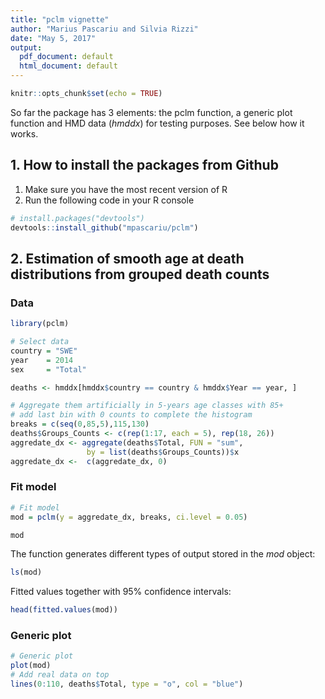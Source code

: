 ```yaml
---
title: "pclm vignette"
author: "Marius Pascariu and Silvia Rizzi"
date: "May 5, 2017"
output:
  pdf_document: default
  html_document: default
---
```


```r
knitr::opts_chunk$set(echo = TRUE)
```

So far the package has 3 elements: the pclm function, a generic plot function and HMD data ($hmddx$) for testing purposes. See below how it works.

## 1. How to install the packages from Github

1. Make sure you have the most recent version of R
2. Run the following code in your R console 

```r
# install.packages("devtools")
devtools::install_github("mpascariu/pclm")
```


## 2. Estimation of smooth age at death distributions from grouped death counts

### Data

```r
library(pclm)

# Select data
country = "SWE"
year    = 2014
sex     = "Total"

deaths <- hmddx[hmddx$country == country & hmddx$Year == year, ]

# Aggregate them artificially in 5-years age classes with 85+ 
# add last bin with 0 counts to complete the histogram
breaks = c(seq(0,85,5),115,130)
deaths$Groups_Counts <- c(rep(1:17, each = 5), rep(18, 26))
aggredate_dx <- aggregate(deaths$Total, FUN = "sum",
                 by = list(deaths$Groups_Counts))$x
aggredate_dx <-  c(aggredate_dx, 0)
```

### Fit model
```r
# Fit model
mod = pclm(y = aggredate_dx, breaks, ci.level = 0.05)

mod
```

The function generates different types of output stored in the $mod$ object:
```r
ls(mod)
```

Fitted values together with 95% confidence intervals:
```r
head(fitted.values(mod))
```


### Generic plot
```r
# Generic plot
plot(mod)
# Add real data on top
lines(0:110, deaths$Total, type = "o", col = "blue") 
```

